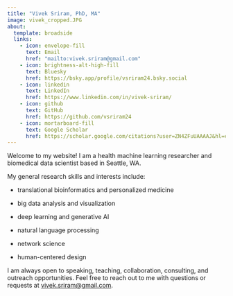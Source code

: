 ```yaml
---
title: "Vivek Sriram, PhD, MA"
image: vivek_cropped.JPG
about:
  template: broadside
  links: 
    - icon: envelope-fill
      text: Email
      href: "mailto:vivek.sriram@gmail.com"
    - icon: brightness-alt-high-fill
      text: Bluesky
      href: https://bsky.app/profile/vsriram24.bsky.social
    - icon: linkedin
      text: LinkedIn
      href: https://www.linkedin.com/in/vivek-sriram/
    - icon: github
      text: GitHub
      href: https://github.com/vsriram24
    - icon: mortarboard-fill
      text: Google Scholar
      href: https://scholar.google.com/citations?user=ZN4ZFuUAAAAJ&hl=en
---
```


Welcome to my website! I am a health machine learning researcher and biomedical data scientist based in Seattle, WA.

My general research skills and interests include:

-   translational bioinformatics and personalized medicine

-   big data analysis and visualization

-   deep learning and generative AI

-   natural language processing

-   network science

-   human-centered design

I am always open to speaking, teaching, collaboration, consulting, and outreach opportunities. Feel free to reach out to me with questions or requests at [vivek.sriram\@gmail.com](mailto:vivek.sriram@gmail.com).
